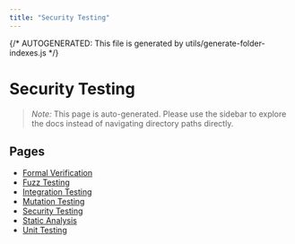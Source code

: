 ```yaml
---
title: "Security Testing"
---
```


{/* AUTOGENERATED: This file is generated by utils/generate-folder-indexes.js */}

# Security Testing

> _Note:_ This page is auto-generated. Please use the sidebar to explore the docs instead of navigating directory paths directly.

## Pages

- [Formal Verification](/security-testing/formal-verification)
- [Fuzz Testing](/security-testing/fuzz-testing)
- [Integration Testing](/security-testing/integration-testing)
- [Mutation Testing](/security-testing/mutation-testing)
- [Security Testing](/security-testing/overview)
- [Static Analysis](/security-testing/static-analysis)
- [Unit Testing](/security-testing/unit-testing)
